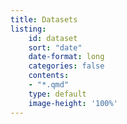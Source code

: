 ```yaml
---
title: Datasets
listing:
    id: dataset
    sort: "date"
    date-format: long
    categories: false
    contents:
    - "*.qmd"
    type: default
    image-height: '100%'
---
```



:::{#dataset}
:::